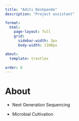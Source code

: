 ```yaml
---
title: "Aditi Deshpande"
description: "Project assistant"

format: 
  html:
    page-layout: full
    grid:
      sidebar-width: 3px
      body-width: 1100px

about: 
  template: trestles
  
order: 8
---
```


# About

::: {style="text-align: justify"}
-   Next Generation Sequencing

-   Microbial Cultivation
:::
